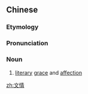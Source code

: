 ==Chinese==
{{zh-forms}}

===Etymology===
{{rfe|lang=zh}}

===Pronunciation===
{{zh-pron
|m=wénqíng
|cat=n
}}

===Noun===
{{zh-noun}}

# [[literary]] [[grace]] and [[affection]]

{{attention|zh|please check}}

[[zh:文情]]
